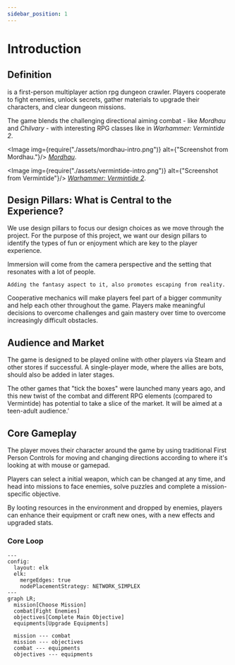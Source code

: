 ```yaml
---
sidebar_position: 1
---
```


# Introduction

## Definition

_<ProjectTitle/>_ is a first-person multiplayer action rpg dungeon crawler. 
Players cooperate to fight enemies, unlock secrets, gather materials to upgrade 
their characters, and clear dungeon missions.

The game blends the challenging directional aiming combat - like _Mordhau_ and 
_Chilvary_ - with interesting RPG classes like in _Warhammer: Vermintide 2_.

<Image img={require("./assets/mordhau-intro.png")} alt={"Screenshot from Mordhau."}/>
[_Mordhau_](https://store.steampowered.com/app/629760/MORDHAU/).

<Image img={require("./assets/vermintide-intro.png")} alt={"Screenshot from Vermintide"}/>
[_Warhammer: Vermintide 2_](https://store.steampowered.com/app/552500/Warhammer_Vermintide_2/).

## Design Pillars: What is Central to the Experience?

We use design pillars to focus our design choices as we move through the project.
For the purpose of this project, we want our design pillars to identify the types
of fun or enjoyment which are key to the player experience.

<Tabs>
  <TabItem value="immersion" label="Immersion" default>
    Immersion will come from the camera perspective and the setting that resonates 
    with a lot of people. 

    Adding the fantasy aspect to it, also promotes escaping from reality.
  </TabItem>
  <TabItem value="fellowship" label="Fellowship">
    Cooperative mechanics will make players feel part of a bigger community
    and help each other throughout the game.
  </TabItem>
  <TabItem value="challenge" label="Challenge">
    Players make meaningful decisions to overcome challenges and gain mastery 
    over time to overcome increasingly difficult obstacles.
  </TabItem>
</Tabs>

## Audience and Market

The game is designed to be played online with other players via Steam and other
stores if successful. A single-player mode, where the allies are bots, should 
also be added in later stages.

The other games that "tick the boxes" were launched many years ago, and this new
twist of the combat and different RPG elements (compared to Vermintide) has 
potential to take a slice of the market. It will be aimed at a teen-adult audience.'

## Core Gameplay

The player moves their character around the game by using traditional First Person
Controls for moving and changing directions according to where it's looking at 
with mouse or gamepad.

Players can select a initial weapon, which can be changed at any time, and head
into missions to face enemies, solve puzzles and complete a mission-specific 
objective.

By looting resources in the environment and dropped by enemies, players can enhance
their equipment or craft new ones, with a new effects and upgraded stats.

### Core Loop

```mermaid
---
config:
  layout: elk
  elk:
    mergeEdges: true
    nodePlacementStrategy: NETWORK_SIMPLEX
---
graph LR;
  mission[Choose Mission]
  combat[Fight Enemies]
  objectives[Complete Main Objective]
  equipments[Upgrade Equipments]

  mission --- combat
  mission --- objectives
  combat --- equipments
  objectives --- equipments
```
